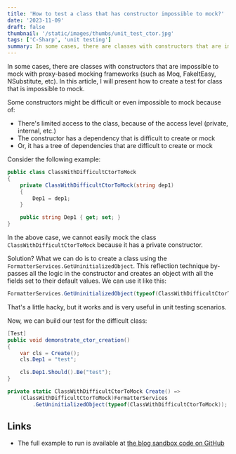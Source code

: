 ```yaml
---
title: 'How to test a class that has constructor impossible to mock?'
date: '2023-11-09'
draft: false
thumbnail: '/static/images/thumbs/unit_test_ctor.jpg'
tags: ['C-Sharp', 'unit testing']
summary: In some cases, there are classes with constructors that are impossible to mock with proxy-based mocking frameworks (such as Moq, FakeItEasy, NSubstitute, etc). In this article, I will present how to create a test for class that is impossible to mock.
---
```


In some cases, there are classes with constructors that are impossible to mock with proxy-based mocking frameworks (such as Moq, FakeItEasy, NSubstitute, etc). In this article, I will present how to create a test for class that is impossible to mock.

Some constructors might be difficult or even impossible to mock because of:

- There's limited access to the class, because of the access level (private, internal, etc.)
- The constructor has a dependency that is difficult to create or mock
- Or, it has a tree of dependencies that are difficult to create or mock

Consider the following example:

```csharp
public class ClassWithDifficultCtorToMock
{
    private ClassWithDifficultCtorToMock(string dep1)
    {
        Dep1 = dep1;
    }

    public string Dep1 { get; set; }
}
```

In the above case, we cannot easily mock the class `ClassWithDifficultCtorToMock` because it has a private constructor.

Solution? What we can do is to create a class using the `FormatterServices.GetUninitializedObject`. This reflection technique by-passes all the logic in the constructor and creates an object with all the fields set to their default values. We can use it like this:

```csharp
FormatterServices.GetUninitializedObject(typeof(ClassWithDifficultCtorToMock))
```

That's a little hacky, but it works and is very useful in unit testing scenarios.

Now, we can build our test for the difficult class:

```csharp
[Test]
public void demonstrate_ctor_creation()
{
    var cls = Create();
    cls.Dep1 = "test";

    cls.Dep1.Should().Be("test");
}

private static ClassWithDifficultCtorToMock Create() =>
    (ClassWithDifficultCtorToMock)FormatterServices
        .GetUninitializedObject(typeof(ClassWithDifficultCtorToMock));
```

## Links

* The full example to run is available at [the blog sandbox code on GitHub](https://github.com/dariusz-wozniak/blog-sandbox/blob/main/Sandbox/Sandbox/MockCtorExample/MockCtor.cs)